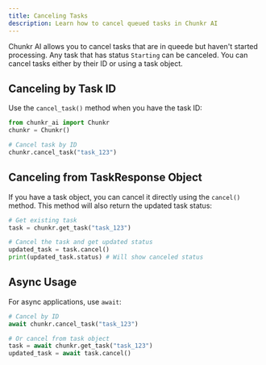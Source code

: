 ```yaml
---
title: Canceling Tasks
description: Learn how to cancel queued tasks in Chunkr AI
---
```


Chunkr AI allows you to cancel tasks that are in queede but haven't started processing. Any task that has status `Starting` can be canceled.
You can cancel tasks either by their ID or using a task object.

## Canceling by Task ID

Use the `cancel_task()` method when you have the task ID:

<CodeGroup> 

```python Python
from chunkr_ai import Chunkr
chunkr = Chunkr()

# Cancel task by ID
chunkr.cancel_task("task_123")
```

</CodeGroup>

## Canceling from TaskResponse Object

If you have a task object, you can cancel it directly using the `cancel()` method. This method will also return the updated task status:

<CodeGroup> 

```python Python
# Get existing task
task = chunkr.get_task("task_123")

# Cancel the task and get updated status
updated_task = task.cancel()
print(updated_task.status) # Will show canceled status
```

</CodeGroup>

## Async Usage

For async applications, use `await`:

<CodeGroup> 

```python Python
# Cancel by ID
await chunkr.cancel_task("task_123")

# Or cancel from task object
task = await chunkr.get_task("task_123")
updated_task = await task.cancel()
```
</CodeGroup>
